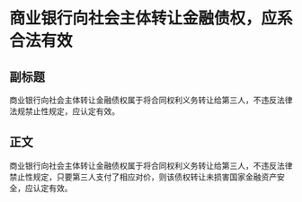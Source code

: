 # 商业银行向社会主体转让金融债权，应系合法有效
## 副标题
商业银行向社会主体转让金融债权属于将合同权利义务转让给第三人，不违反法律法规禁止性规定，应认定有效。
## 正文
商业银行向社会主体转让金融债权属于将合同权利义务转让给第三人，不违反法律禁止性规定，只要第三人支付了相应对价，则该债权转让未损害国家金融资产安全，应认定有效。